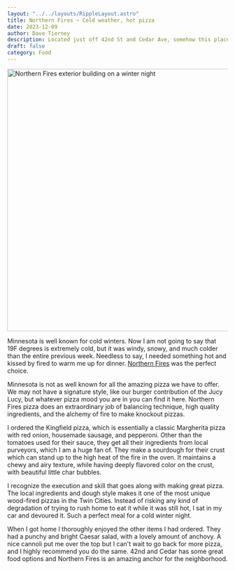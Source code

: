 ```yaml
---
layout: "../../layouts/RippleLayout.astro"
title: Northern Fires ~ Cold weather, hot pizza
date: 2023-12-09
author: Dave Tierney
description: Located just off 42nd St and Cedar Ave, somehow this place is a hidden gem. Perfect take out for a cold winter night.
draft: false
category: Food
---
```



<Image
  src={fires}
  alt="Northern Fires exterior building on a winter night"
  height="600"
  width="1200"
/>

Minnesota is well known for cold winters. Now I am not going to say that 19F degrees is extremely cold, but it was windy, snowy, and much colder than the entire previous week. Needless to say, I needed something hot and kissed by fired to warm me up for dinner. <a href="https://www.northernfirespizza.com/" target="_blank" rel="noopener" className="whitespace-nowrap underline decoration-neon transition hover:text-neon">Northern Fires</a> was the perfect choice.

Minnesota is not as well known for all the amazing pizza we have to offer. We may not have a signature style, like our burger contribution of the Jucy Lucy, but whatever pizza mood you are in you can find it here. Northern Fires pizza does an extraordinary job of balancing technique, high quality ingredients, and the alchemy of fire to make knockout pizzas.

I ordered the Kingfield pizza, which is essentially a classic Margherita pizza with red onion, housemade sausage, and pepperoni. Other than the tomatoes used for their sauce, they get all their ingredients from local purveyors, which I am a huge fan of. They make a sourdough for their crust which can stand up to the high heat of the fire in the oven. It maintains a chewy and airy texture, while having deeply flavored color on the crust, with beautiful little char bubbles.

I recognize the execution and skill that goes along with making great pizza. The local ingredients and dough style makes it one of the most unique wood-fired pizzas in the Twin Cities. Instead of risking any kind of degradation of trying to rush home to eat it while it was still hot, I sat in my car and devoured it. Such a perfect meal for a cold winter night.

When I got home I thoroughly enjoyed the other items I had ordered. They had a punchy and bright Caesar salad, with a lovely amount of anchovy. A nice cannoli put me over the top but I can't wait to go back for more pizza, and I highly recommend you do the same. 42nd and Cedar has some great food options and Northern Fires is an amazing anchor for the neighborhood.
